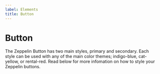 ```yaml
---
label: Elements
title: Button
---
```



# Button

The Zeppelin Button has two main styles, primary and secondary. Each style can be used with any of the main color themes; indigo-blue, cat-yellow, or rental-red. Read below for more infomation on how to style your Zeppelin buttons.

<ElementLayout element="button" />
